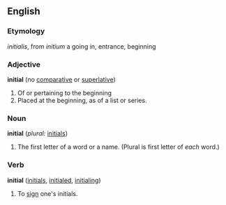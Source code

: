==English==

===Etymology===
{{L.}} ''initialis'', from ''initium'' a going in, entrance, beginning

===Adjective===
'''initial'''  (no [[comparative]] or [[superlative]])
#Of or pertaining to the beginning
#Placed at the beginning, as of a list or series.

===Noun===
'''initial'''  (''plural:'' [[initials]])
#The first letter of a word or a name.  (Plural is first letter of ''each'' word.)

===Verb===
'''initial'''  ([[initials]], [[initialed]], [[initialing]])
#To [[sign]] one's initials.